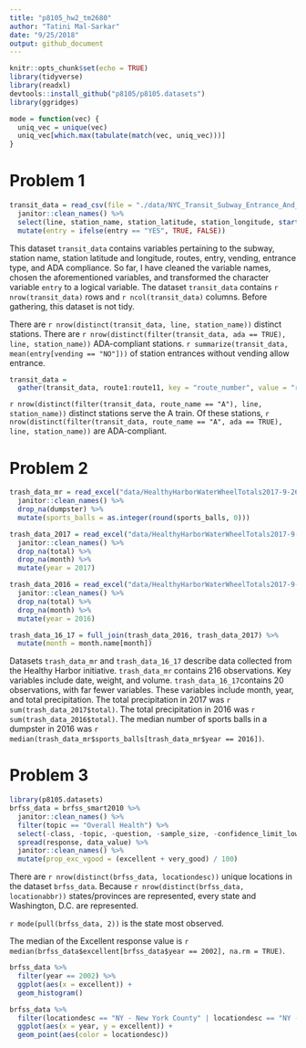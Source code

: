 ```yaml
---
title: "p8105_hw2_tm2680"
author: "Tatini Mal-Sarkar"
date: "9/25/2018"
output: github_document
---
```


```r
knitr::opts_chunk$set(echo = TRUE)
library(tidyverse)
library(readxl)
devtools::install_github("p8105/p8105.datasets")
library(ggridges)

mode = function(vec) {
  uniq_vec = unique(vec)
  uniq_vec[which.max(tabulate(match(vec, uniq_vec)))]
}
```

# Problem 1
```r
transit_data = read_csv(file = "./data/NYC_Transit_Subway_Entrance_And_Exit_Data.csv") %>% 
  janitor::clean_names() %>% 
  select(line, station_name, station_latitude, station_longitude, starts_with("route"), entry, vending, entrance_type, ada) %>% 
  mutate(entry = ifelse(entry == "YES", TRUE, FALSE))
```

This dataset `transit_data` contains variables pertaining to the subway, station name, station latitude and longitude, routes, entry, vending, entrance type, and ADA compliance. So far, I have cleaned the variable names, chosen the aforementioned variables, and transformed the character variable `entry` to a logical variable. The dataset `transit_data` contains `r nrow(transit_data)` rows and `r ncol(transit_data)` columns. Before gathering, this dataset is not tidy.

There are `r nrow(distinct(transit_data, line, station_name))` distinct stations. There are `r nrow(distinct(filter(transit_data, ada == TRUE), line, station_name))` ADA-compliant stations. `r summarize(transit_data, mean(entry[vending == "NO"]))` of station entrances without vending allow entrance.

```r
transit_data =
  gather(transit_data, route1:route11, key = "route_number", value = "route_name") 
```

`r nrow(distinct(filter(transit_data, route_name == "A"), line, station_name))` distinct stations serve the A train. Of these stations, `r nrow(distinct(filter(transit_data, route_name == "A", ada == TRUE), line, station_name))` are ADA-compliant. 

# Problem 2
```r
trash_data_mr = read_excel("data/HealthyHarborWaterWheelTotals2017-9-26.xlsx", sheet = "Mr. Trash Wheel", range = cell_cols("A:N")) %>% 
  janitor::clean_names() %>% 
  drop_na(dumpster) %>% 
  mutate(sports_balls = as.integer(round(sports_balls, 0)))
```

```r
trash_data_2017 = read_excel("data/HealthyHarborWaterWheelTotals2017-9-26.xlsx", sheet = "2017 Precipitation", skip = 1) %>% 
  janitor::clean_names() %>% 
  drop_na(total) %>% 
  drop_na(month) %>% 
  mutate(year = 2017)
```

```r
trash_data_2016 = read_excel("data/HealthyHarborWaterWheelTotals2017-9-26.xlsx", sheet = "2016 Precipitation", skip = 1) %>% 
  janitor::clean_names() %>% 
  drop_na(total) %>% 
  drop_na(month) %>% 
  mutate(year = 2016)
```

```r
trash_data_16_17 = full_join(trash_data_2016, trash_data_2017) %>% 
  mutate(month = month.name[month])
```

Datasets `trash_data_mr` and `trash_data_16_17` describe data collected from the Healthy Harbor initiative. `trash_data_mr` contains 216 observations. Key variables include date, weight, and volume. `trash_data_16_17`contains 20 observations, with far fewer variables. These variables include month, year, and total precipitation. The total precipitation in 2017 was `r sum(trash_data_2017$total)`. The total precipitation in 2016 was `r sum(trash_data_2016$total)`. The median number of sports balls in a dumpster in 2016 was `r median(trash_data_mr$sports_balls[trash_data_mr$year == 2016])`.

# Problem 3
```r
library(p8105.datasets)
brfss_data = brfss_smart2010 %>% 
  janitor::clean_names() %>% 
  filter(topic == "Overall Health") %>% 
  select(-class, -topic, -question, -sample_size, -confidence_limit_low:-geo_location) %>% 
  spread(response, data_value) %>% 
  janitor::clean_names() %>% 
  mutate(prop_exc_vgood = (excellent + very_good) / 100)
```


There are `r nrow(distinct(brfss_data, locationdesc))` unique locations in the dataset `brfss_data`. Because `r nrow(distinct(brfss_data, locationabbr))` states/provinces are represented, every state and Washington, D.C. are represented. 

`r mode(pull(brfss_data, 2))` is the state most observed.

The median of the Excellent response value is `r median(brfss_data$excellent[brfss_data$year == 2002], na.rm = TRUE)`.

```r
brfss_data %>% 
  filter(year == 2002) %>% 
  ggplot(aes(x = excellent)) +
  geom_histogram()
```

```r
brfss_data %>% 
  filter(locationdesc == "NY - New York County" | locationdesc == "NY - Queens County") %>% 
  ggplot(aes(x = year, y = excellent)) +
  geom_point(aes(color = locationdesc))
```

